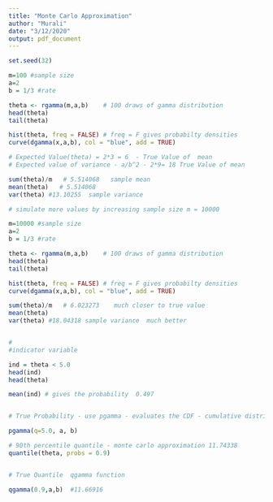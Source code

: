 ```yaml
---
title: "Monte Carlo Approximation"
author: "Murali"
date: "3/12/2020"
output: pdf_document
---
```


```r
set.seed(32)

m=100 #sample size
a=2
b = 1/3 #rate

theta <- rgamma(m,a,b)    # 100 draws of gamma distribution
head(theta)
tail(theta)

hist(theta, freq = FALSE) # freq = F gives probabilty densities 
curve(dgamma(x,a,b), col = "blue", add = TRUE)

# Expected Value(theta) = 2*3 = 6  - True Value of  mean
# Expected value of variance - a/b^2 - 2*9= 18 True Value of mean

sum(theta)/m   # 5.514068   sample mean
mean(theta)   # 5.514068
var(theta) #13.10255  sample variance 


```

```r
# simulate more values by increasing sample size m = 10000

m=10000 #sample size
a=2
b = 1/3 #rate

theta <- rgamma(m,a,b)    # 100 draws of gamma distribution
head(theta)
tail(theta)

hist(theta, freq = FALSE) # freq = F gives probabilty densities 
curve(dgamma(x,a,b), col = "blue", add = TRUE)

sum(theta)/m   # 6.023273    much closer to true value 
mean(theta) 
var(theta) #18.04318 sample variance  much better



```
```r
# 
#indicator variable

ind = theta < 5.0
head(ind)
head(theta)

mean(ind) # gives the probability  0.497


# True Probability - use pgamma - evaluates the CDF - cumulative distributive function 0.4963317

pgamma(q=5.0, a, b)

# 90th percentile quantile - monte carlo approximation 11.74338 
quantile(theta, probs = 0.9)


# True Quantile  qgamma function

qgamma(0.9,a,b)  #11.66916



```
